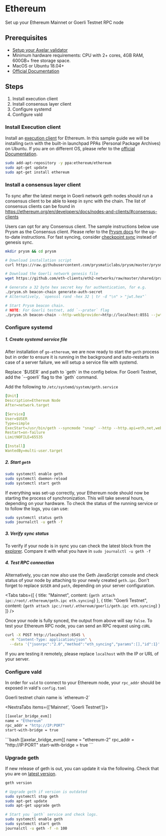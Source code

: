 # Ethereum


Set up your Ethereum Mainnet or Goerli Testnet RPC node

## Prerequisites

- [Setup your Axelar validator](/validator/setup)
- Minimum hardware requirements: CPU with 2+ cores, 4GB RAM, 600GB+ free storage space.
- MacOS or Ubuntu 18.04+
- [Official Documentation](https://ethereum.org/en/developers/docs/nodes-and-clients)


## Steps
1. Install execution client
2. Install consensus layer client
3. Configure systemd
4. Configure vald


### Install Execution client

Install an [execution client](https://ethereum.org/en/developers/docs/nodes-and-clients/#execution-clients) for Ethereum.
In this sample guide we will be installing `Geth` with the built-in launchpad PPAs (Personal Package Archives) on Ubuntu. If you are on different OS, please refer to the [official Documentation](https://geth.ethereum.org/docs/getting-started).

```bash
sudo add-apt-repository -y ppa:ethereum/ethereum
sudo apt-get update
sudo apt-get install ethereum
```

### Install a consensus layer client

To sync after the latest merge in Goerli network geth nodes should run a consensus client to be able to keep in sync with the chain. The list of consensus clients can be found in https://ethereum.org/en/developers/docs/nodes-and-clients/#consensus-clients

Users can opt for any Consensus client. The sample instructions below
use Prysm as the Consensus client.
Please refer to the [Prysm docs](https://docs.prylabs.network/docs/install/install-with-script) for the up-to-date instructions. For fast syncing,
consider [checkpoint sync](https://docs.prylabs.network/docs/prysm-usage/checkpoint-sync) instead of genesis sync.

```bash
mkdir prysm && cd prysm

# Download installation script
curl https://raw.githubusercontent.com/prysmaticlabs/prysm/master/prysm.sh --output prysm.sh && chmod +x prysm.sh

# Download the Goerli network genesis file
wget https://github.com/eth-clients/eth2-networks/raw/master/shared/prater/genesis.ssz

# Generate a 32 byte hex secret key for authentication, for e.g.
./prysm.sh beacon-chain generate-auth-secret
# Alternatively, `openssl rand -hex 32 | tr -d "\n" > "jwt.hex"`

# Start Prysm beacon chain.
# NOTE: For Goerli testnet, add `--prater` flag
./prysm.sh beacon-chain --http-web3provider=http://localhost:8551 --jwt-secret=/path/to/jwt.hex --genesis-state=./genesis.ssz
```

### Configure systemd

##### 1. Create systemd service file

After installation of `go-ethereum`, we are now ready to start the `geth` process but in order to ensure it is running in the background and auto-restarts in case of a server failure, we will setup a service file with systemd.

<Callout type="error" emoji="⚠️">
  Replace `$USER` and path to `geth` in the config below.
  For Goerli Testnet, add the `--goerli` flag to the `geth` command.
</Callout>

Add the following to `/etc/systemd/system/geth.service`
```yaml
[Unit]
Description=Ethereum Node
After=network.target

[Service]
User=$USER
Type=simple
ExecStart=/usr/bin/geth --syncmode "snap" --http --http.api=eth,net,web3,engine --http.vhosts * --http.addr 0.0.0.0 --authrpc.jwtsecret=/path/to/jwt.hex --override.terminaltotaldifficulty 50000000000000000
Restart=on-failure
LimitNOFILE=65535

[Install]
WantedBy=multi-user.target
```

##### 2. Start `geth`

```bash
sudo systemctl enable geth
sudo systemctl daemon-reload
sudo systemctl start geth
```

If everything was set-up correctly, your Ethereum node should now be starting the process of synchronization. This will take several hours, depending on your hardware. To check the status of the running service or to follow the logs, you can use:

```bash
sudo systemctl status geth
sudo journalctl -u geth -f
```

##### 3. Verify sync status

To verify if your node is in sync you can check the latest block from the [explorer](https://goerli.etherscan.io/).
Compare it with what you have in `sudo journalctl -u geth -f`


##### 4. Test RPC connection

Alternatively, you can now also use the Geth JavaScript console and check status of your node by attaching to your newly created `geth.ipc`. Don't forget to replace `$USER` and `path`, depending on your server configuration.

<Tabs tabs={[
{
title: "Mainnet",
content: <CodeBlock language="bash">
{`geth attach ipc:/root/.ethereum/geth.ipc
eth.syncing`}
</CodeBlock>
},
{
title: "Goerli Testnet",
content: <CodeBlock language="bash">
{`geth attach ipc:/root/.ethereum/goerli/geth.ipc
eth.syncing`}
</CodeBlock>
}
]} />

Once your node is fully synced, the output from above will say `false`. To test your Ethereum RPC node, you can send an RPC request using `cURL`

```bash
curl -X POST http://localhost:8545 \
  -H "Content-Type: application/json" \
  --data '{"jsonrpc":"2.0","method":"eth_syncing","params":[],"id":1}'
```

If you are testing it remotely, please replace `localhost` with the IP or URL of your server.

### Configure vald

In order for `vald` to connect to your Ethereum node, your `rpc_addr` should be exposed in
vald's `config.toml`

<Callout emoji="📝">
  Goerli testnet chain name is `ethereum-2`
</Callout>


<NextraTabs items={['Mainnet', 'Goerli Testnet']}>
  <NextraTab>
  ```bash
  [[axelar_bridge_evm]]
  name = "Ethereum"
  rpc_addr = "http://IP:PORT"
  start-with-bridge = true
  ```
  </NextraTab>
  <NextraTab>
  ```bash
  [[axelar_bridge_evm]]
  name = "ethereum-2"
  rpc_addr = "http://IP:PORT"
  start-with-bridge = true
  ```
  </NextraTab>
</NextraTabs>


### Upgrade geth

If new release of geth is out, you can update it via the following.
Check that you are on [latest version](https://github.com/ethereum/go-ethereum/releases).

```bash
geth version

# Upgrade geth if version is outdated
sudo systemctl stop geth
sudo apt-get update
sudo apt-get upgrade geth

# Start you `geth` service and check logs.
sudo systemctl enable geth
sudo systemctl start geth
journalctl -u geth -f -n 100
```
